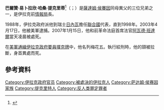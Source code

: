 {{Infobox officeholder
| name   = 巴爾贊·易卜拉欣·提克里蒂<br/>{{lang|ar|برزان إبراهيم الحسن التكريتي}}
| image   = <!-- 檔案不存在 Barzan Ibrahim al-Tikriti.jpg，可從英文維基百科取得 -->
| image_size     =200
| caption  = 在[[撲克牌通緝令|撲克牌通緝令]]中名列梅花五
| birth_date  = {{Birth date|df=yes|1951|02|17}}
| birth_place = {{flag|Kingdom of Iraq}}[[提克里特|提克里特]]
| death_date  = {{Death date and age|df=yes|2007|01|15|1951|02|17}}
|death_cause   = [[绞刑|绞刑]]
| death_place = {{flag|Iraq}}[[巴格達|巴格達]]
| alias          = Barzan Mohamed 
| motive         =
| charge         =
| conviction     = [[危害人類罪|危害人類罪]]
| conviction_penalty        = [[死刑|死刑]]
| conviction_status         = 
| occupation     =
| spouse         =
| parents        =
| party           = [[阿拉伯復興社會黨－伊拉克地區|阿拉伯復興社會黨]]
| children       =
}}
'''巴爾贊·易卜拉欣·哈桑·提克里蒂'''<ref>{{cite news|url=http://www.chinadaily.com.cn/hqkx/2007-01/15/content_783807.htm|title=兄弟中巴尔赞最受萨达姆器重 曾担任海外资产大管家|publisher=中国日报|date=2007-01-15}}</ref>（{{lang-ar|برزان إبراهيم التكريتي|}}；{{bd|1951年|2月17日|2007年|1月15日|catIdx=Al-Tikriti, Barzab Ibrahim}}）是[[薩達姆·侯賽因|薩達姆·侯賽因]]同母異父的三位兄弟之一，是伊拉克前[[伊拉克情報局|情報局]]長。

1988年，伊拉克政府派他到瑞士[[日內瓦|日內瓦]]擔任[[聯合國|聯合國]]代表，直到1998年。2003年4月17日，他被美軍逮捕。2007年1月15日，他和前革命法庭首席法官[[阿瓦德·班達爾|阿瓦德·班達爾]]當天凌晨被處死。

在[[撲克牌通緝令|美軍通緝伊拉克政府要員撲克牌]]中，他名列梅花五。執行絞刑時，他的頸被拉斷，身首異處而死。

==參考資料==
{{reflist}}

{{亞洲政治人物小作品}}

{{DEFAULTSORT:Al-Tikriti, Barzab Ibrahim}}
[[Category:伊拉克政府官员|Category:伊拉克政府官员]]
[[Category:被處決的伊拉克人|Category:被處決的伊拉克人]]
[[Category:萨达姆·侯赛因家族|Category:萨达姆·侯赛因家族]]
[[Category:提克里特人|Category:提克里特人]]
[[Category:反人类罪定罪者|Category:反人类罪定罪者]]